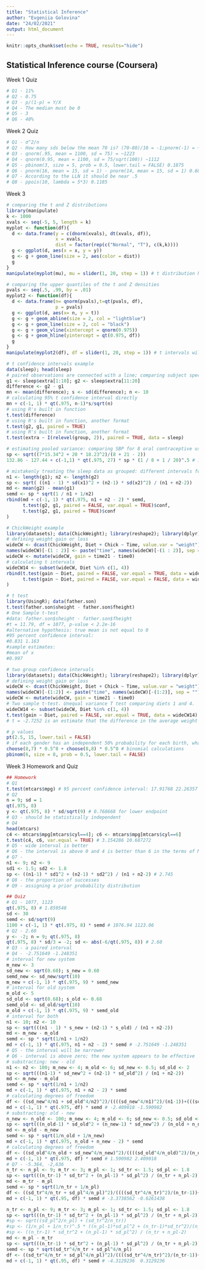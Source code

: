 ```yaml
---
title: "Statistical Inference"
author: "Evgeniia Golovina"
date: "24/02/2021"
output: html_document
---
```


```r
knitr::opts_chunk$set(echo = TRUE, results="hide")
```

## Statistical Inference course (Coursera)

Week 1 Quiz

```r
# Q1 - 11%
# Q2 - 0.75
# Q3 - p/(1-p) = Y/X
# Q4 - The median must be 0
# Q5 - 3
# Q6 - 40%
```

Week 2 Quiz

```r
# Q1 - σ^2/n
# Q2 - How many sds below the mean 70 is? (70-80)/10 = -1;pnorm(-1) = ~16%
# Q3 - qnorm(.95, mean = 1100, sd = 75) = ~1223
# Q4 - qnorm(0.95, mean = 1100, sd = 75/sqrt(100)) ~1112
# Q5 - pbinom(3, size = 5, prob = 0.5, lower.tail = FALSE) 0.1875
# Q6 - pnorm(16, mean = 15, sd = 1) - pnorm(14, mean = 15, sd = 1) 0.6827
# Q7 - According to the LLN it should be near .5
# Q8 - ppois(10, lambda = 5*3) 0.1185
```

Week 3

```r
# comparing the t and Z distributions
library(manipulate)
k <- 1000
xvals <- seq(-5, 5, length = k)
myplot <- function(df){
  d <- data.frame(y = c(dnorm(xvals), dt(xvals, df)),
                  x = xvals,
                  dist = factor(rep(c("Normal", "T"), c(k,k))))
  g <- ggplot(d, aes(x = x, y = y))
  g <- g + geom_line(size = 2, aes(color = dist))
  g
}
manipulate(myplot(mu), mu = slider(1, 20, step = 1)) # t distribution has thicker or heavier tails

# comparing the upper quantiles of the t and Z densities
pvals <- seq(.5, .99, by = .01)
myplot2 <- function(df){
  d <- data.frame(n= qnorm(pvals),t=qt(pvals, df),
                  p = pvals)
  g <- ggplot(d, aes(x= n, y = t))
  g <- g + geom_abline(size = 2, col = "lightblue")
  g <- g + geom_line(size = 2, col = "black")
  g <- g + geom_vline(xintercept = qnorm(0.975))
  g <- g + geom_hline(yintercept = qt(0.975, df))
  g
}
manipulate(myplot2(df), df = slider(1, 20, step = 1)) # t intervals will be always wider that Z intervals

# t confidence intervals example
data(sleep); head(sleep)
# paired observations are connected with a line; comparing subject specific differences when comparing acros the groups not the variations bwteen groups
g1 <- sleep$extra[1:10]; g2 <- sleep$extra[11:20]
difference <- g2 - g1
mn <- mean(difference); s <- sd(difference); n <- 10
# calculating 95% t confidence interval directly
mn + c(-1, 1) * qt(.975, n-1)*s/sqrt(n)
# using R's built in function
t.test(difference)
# using R's built in function, another format
t.test(g2, g1, paired = TRUE)
# using R's built in function, another format
t.test(extra ~ I(relevel(group, 2)), paired = TRUE, data = sleep)

# estimating pooled variance: comparing SBP for 8 oral contraceptive users (X) versus 21 controls (Y); mean of X is 132.86, sd of X is 15.34; mean of Y is 127.44, sd of Y is 18.23
sp <- sqrt((7*15.34^2 + 20 * 18.23^2)/(8 + 21 - 2))
132.86 - 127.44 + c(-1,1) * qt(.975, 27) * sp * (1 / 8 + 1 / 20)^.5 # independent group t interval

# mistakenly treating the sleep data as grouped: different intervals for grouped vs paired! Because intersubject variability exusts!
n1 <- length(g1); n2 <- length(g2)
sp <- sqrt( ((n1 - 1) * sd(x1)^2 + (n2-1) * sd(x2)^2) / (n1 + n2-2))
md <- mean(g2) - mean(g1)
semd <- sp * sqrt(1 / n1 + 1/n2)
rbind(md + c(-1, 1) * qt(.975, n1 + n2 - 2) * semd,
      t.test(g2, g1, paired = FALSE, var.equal = TRUE)$conf,
      t.test(g2, g1, paired = TRUE)$conf
)

# ChickWeight example
library(datasets); data(ChickWeight); library(reshape2); library(dplyr)
# defining weight gain or loss
wideCW <- dcast(ChickWeight, Diet + Chick ~ Time, value.var = "weight")
names(wideCW)[-(1 : 2)] <- paste("time", names(wideCW)[-(1 : 2)], sep = "")
wideCW <- mutate(wideCW, gain = time21 - time0)
# calculating t intervals
wideCW14 <- subset(wideCW, Diet %in% c(1, 4))
rbind(t.test(gain ~ Diet, paired = FALSE, var.equal = TRUE, data = wideCW14)$conf,
      t.test(gain ~ Diet, paired = FALSE, var.equal = FALSE, data = wideCW14)$conf
)

# t test
library(UsingR); data(father.son)
t.test(father.son$sheight - father.son$fheight)
# One Sample t-test
#data: father.son$sheight - father.son$fheight
#t = 11.79, df = 1077, p-value < 2.2e-16
#alternative hypothesis: true mean is not equal to 0
#95 percent confidence interval:
#0.831 1.163
#sample estimates:
#mean of x
#0.997

# two group confidence intervals
library(datasets); data(ChickWeight); library(reshape2); library(dplyr)
# defining weight gain or loss
wideCW <- dcast(ChickWeight, Diet + Chick ~ Time, value.var = "weight")
names(wideCW)[-(1:2)] <- paste("time", names(wideCW)[-(1:2)], sep = "")
wideCW <- mutate(wideCW, gain = time21 - time0)
# Two sample t-test. Unequal variance T test comparing diets 1 and 4.
wideCW14 <- subset(wideCW, Diet %in% c(1, 4))
t.test(gain ~ Diet, paired = FALSE, var.equal = TRUE, data = wideCW14)
# t = -2.7252 is an estimate that the difference in the average weight gain between the two diets less then hypethisied value 0. t statistics calculates how many standard estimated errors our difference in means is from hypothesised

# p values
pt(2.5, 15, lower.tail = FALSE)
# if each gender has an independent 50% probability for each birth, what's the probability of gettting 7 or more girls out of 8 births?
choose(8,7) * 0.5^8 + choose(8,8) * 0.5^8 # binomial calculations
pbinom(6, size = 8, prob = 0.5, lower.tail = FALSE)
```

Week 3 Homework and Quiz

```r
## Homework
# Q1
t.test(mtcars$mpg) # 95 percent confidence interval: 17.91768 22.26357
# Q2
n = 9; sd = 1
qt(.975, 8)
y <- qt(.975, 8) * sd/sqrt(9) # 0.768668 for lower endpoint
# Q3 - should be statistically independent
# Q4
head(mtcars)
c4 <- mtcars$mpg[mtcars$cyl==4]; c6 <- mtcars$mpg[mtcars$cyl==6]
t.test(c4, c6, var.equal = TRUE) # 3.154286 10.687272
# Q5 - wide interval is better
# Q6 - the interval is above 0 and 4 is better than 6 in the terms of MPG
# Q7 - 
n1 <- 9; n2 <- 9
sd1 <- 1.5; sd2 <- 1.8
sp <- ((n1-1) * sd1^2 + (n2-1) * sd2^2) / (n1 + n2-2) # 2.745
# Q8 - the proportion of successes
# Q9 - assigning a prior probability distribution

## Quiz
# Q1 - 1077, 1123
qt(.975, 8) # 1.859548
sd <- 30
semd <- sd/sqrt(9) 
1100 + c(-1, 1) * qt(.975, 8) * semd # 1076.94 1123.06
# Q2 - 2.60
y <- -2; n = 9; qt(.975, 8)
qt(.975, 8) * sd/3 = -2; sd <- abs(-6/qt(.975, 8)) # 2.60
# Q3 - a paired interval
# Q4 - -2.751649 -1.248351
# interval for new system
m_new <- 3
sd_new <- sqrt(0.60); s_new = 0.60
semd_new <- sd_new/sqrt(10) 
m_new + c(-1, 1) * qt(.975, 9) * semd_new
# interval for old system
m_old <- 5
sd_old <- sqrt(0.68); s_old <- 0.68
semd_old <- sd_old/sqrt(10) 
m_old + c(-1, 1) * qt(.975, 9) * semd_old
# interval for both
n1 <- 10; n2 <- 10
sp <- sqrt(((n1 - 1) * s_new + (n2-1) * s_old) / (n1 + n2-2))
md <- m_new - m_old
semd <- sp * sqrt(1/n1 + 1/n2)
md + c(-1, 1) * qt(.975, n1 + n2 - 2) * semd # -2.751649 -1.248351
# Q5 - the interval will be narrower
# Q6 - interval is above zero; the new system appears to be effective
# substracting: new - old
n1 <- n2 <- 100; m_new <- 4; m_old <- 6; sd_new <- 0.5; sd_old <- 2
sp <- sqrt(((n1-1) * sd_new^2 + (n2-1) * sd_old^2) / (n1 + n2-2))
md <- m_new - m_old
semd <- sp * sqrt(1/n1 + 1/n2)
md + c(-1, 1) * qt(.975, n1 + n2 - 2) * semd
# calculating degrees of freedom
df <- ((sd_new^4/n1 + sd_old^4/n2)^2)/((((sd_new^4/n1)^2)/(n1-1))+(((sd_old^4/n2)^2)/(n2-1)))
md + c(-1, 1) * qt(.975, df) * semd # -2.409018 -1.590982
# substracting: old - new
n_new <- n_old <- 100; m_new <- 4; m_old <- 6; sd_new <- 0.5; sd_old <- 2
sp <- sqrt(((n_old-1) * sd_old^2 + (n_new-1) * sd_new^2) / (n_old + n_new-2))
md <- m_old - m_new
semd <- sp * sqrt(1/n_old + 1/n_new)
md + c(-1, 1) * qt(.975, n_old + n_new - 2) * semd
# calculating degrees of freedom
df <- ((sd_old^4/n_old + sd_new^4/n_new)^2)/((((sd_old^4/n_old)^2)/(n_old-1))+(((sd_new^4/n_new)^2)/(n_new-1)))
md + c(-1, 1) * qt(.975, df) * semd # 1.590982 2.409018
# Q7 - -5.364, -2,636
n_tr <- n_pl <- 9; m_tr <- 3; m_pl <- 1; sd_tr <- 1.5; sd_pl <- 1.8
sp <- sqrt(((n_tr-1) * sd_tr^2 + (n_pl-1) * sd_pl^2) / (n_tr + n_pl-2))
md <- m_tr - m_pl
semd <- sp * sqrt(1/n_tr + 1/n_pl)
df <- ((sd_tr^4/n_tr + sd_pl^4/n_pl)^2)/((((sd_tr^4/n_tr)^2)/(n_tr-1))+(((sd_pl^4/n_pl)^2)/(n_pl-1)))
md + c(-1, 1) * qt(.95, df) * semd # -3.3738562 -0.6261438

n_tr <- n_pl <- 9; m_tr <- 3; m_pl <- 1; sd_tr <- 1.5; sd_pl <- 1.8
sp <- sqrt(((n_tr-1) * sd_tr^2 + (n_pl-1) * sd_pl^2) / (n_tr + n_pl-2))
#sp <- sqrt((sd_pl^2/n_pl) + (sd_tr^2/n_tr))
#sp <- (1/n_pl + 1/n_tr)^.5 * ((n_pl-1)*sd_pl^2 + (n_tr-1)*sd_tr^2)/(n_pl+n_tr-2)
#sp <- ((n_tr-1) * sd_tr^2 + (n_pl-1) * sd_pl^2) / (n_tr + n_pl-2)
md <- m_pl - m_tr
sp <- sqrt(((n_tr-1) * sd_tr^2 + (n_pl-1) * sd_pl^2) / (n_tr + n_pl-2))
semd <- sp * sqrt(sd_tr^4/n_tr + sd_pl^4/n_pl)
df <- ((sd_tr^4/n_tr + sd_pl^4/n_pl)^2)/((((sd_tr^4/n_tr)^2)/(n_tr-1))+(((sd_pl^4/n_pl)^2)/(n_pl-1)))
md + c(-1, 1) * qt(.95, df) * semd # -4.3129236  0.3129236
```

